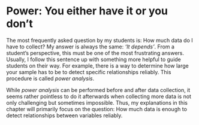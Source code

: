 # Power: You either have it or you don't {#power-analysis}

The most frequently asked question by my students is: How much data do I have to collect? My answer is always the same: *'It depends'*. From a student's perspective, this must be one of the most frustrating answers. Usually, I follow this sentence up with something more helpful to guide students on their way. For example, there is a way to determine how large your sample has to be to detect specific relationships reliably. This procedure is called *power analysis*.

While *power analysis* can be performed before and after data collection, it seems rather pointless to do it afterwards when collecting more data is not only challenging but sometimes impossible. Thus, my explanations in this chapter will primarily focus on the question: How much data is enough to detect relationships between variables reliably.
